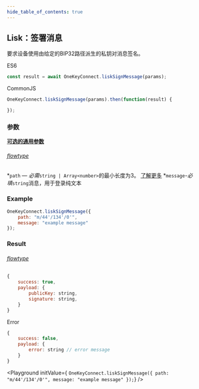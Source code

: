```yaml
---
hide_table_of_contents: true
---
```


## Lisk：签署消息

要求设备使用由给定的BIP32路径派生的私钥对消息签名。

ES6
```javascript
const result = await OneKeyConnect.liskSignMessage(params);
```

CommonJS
```javascript
OneKeyConnect.liskSignMessage(params).then(function(result) {

});
```

### 参数
[****可选的通用参数****](./commonParams)
###### [flowtype](https://github.com/OneKeyHQ/connect/blob/onekey/src/js/types/lisk.js#L109-L112)
*`path` — *必需*`string | Array<number>`的最小长度为3。 [了解更多](./path)
*`message`-*必填*`string`消息，用于登录纯文本

### Example
```javascript
OneKeyConnect.liskSignMessage({
    path: "m/44'/134'/0'",
    message: "example message"
});
```

### Result
###### [flowtype](https://github.com/OneKeyHQ/connect/blob/onekey/src/js/types/response.js#L104-L106)
```javascript
{
    success: true,
    payload: {
        publicKey: string,
        signature: string,
    }
}
```
Error
```javascript
{
    success: false,
    payload: {
        error: string // error message
    }
}
```



<Playground
    initValue={
`OneKeyConnect.liskSignMessage({
    path: "m/44'/134'/0'",
    message: "example message"
});`}
/>

